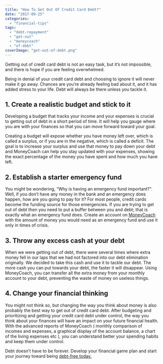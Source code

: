 ```yaml
---
title: "How To Get Out Of Credit Card Debt?"
date: "2017-09-25"
categories: 
  - "financial-tips"
tags: 
  - "debt-repayment"
  - "get-out"
  - "moneycoach"
  - "of-debt"
coverImage: "get-out-of-debt.png"
---
```


Getting out of credit card debt is not an easy task, but it’s not impossible, and there is hope if you are feeling overwhelmed.

Being in denial of your credit card debt and choosing to ignore it will never make it go away. Chances are you’re already feeling bad about it, and it has added stress to your life. Debt will always be there unless you tackle it.

## 1\. Create a realistic budget and stick to it

Developing a budget that tracks your income and your expenses is crucial to getting out of debt in a short period of time. It will help you gauge where you are with your finances so that you can move forward toward your goal.

Creating a budget will expose whether you have money left over, which is called a surplus, or if you are in the negative, which is called a deficit. The goal is to increase your surplus and use that money to pay down your debt and MoneyCoach can help you stay updated with your expenses, showing the exact percentage of the money you have spent and how much you have left.

## 2\. Establish a starter emergency fund

You might be wondering, “Why is having an emergency fund important?". Well, if you don’t have any money in the bank and an emergency does happen, how are you going to pay for it? For most people, credit cards become the funding source for those emergencies. If you are trying to get out of debt then you need to put a buffer between you and debt; that is exactly what an emergency fund does. Create an account on [MoneyCoach](/getting-started-how-to-manage-my-credit-card/) with the amount of money you would need as an emergency fund and use it only in times of crisis.

## 3\. Throw any excess cash at your debt

When we were getting out of debt, there were several times where extra money fell in our laps that we had not factored into our debt elimination originally. We decided to take this cash and use it to tackle our debt. The more cash you can put towards your debt, the faster it will disappear. Using MoneyCoach, you can transfer all the extra money from your monthly account to your debt, preventing the waste of money on useless things.

## 4\. Change your financial thinking

You might not think so, but changing the way you think about money is also probably the best way to get out of credit card debt. After budgeting and prioritizing and getting your credit card debt under control, the way you think about your finances will have an impact on your future financial health. With the advanced reports of MoneyCoach ( monthly comparison of incomes and expenses, a graphical display of the account balance, a chart of the living expenses etc ), you can understand better your spending habits and keep them under control.

Debt doesn’t have to be forever. Develop your financial game plan and start your journey toward being [debt-free today.](https://itunes.apple.com/us/app/moneycoach/id989642198?mt=8)
